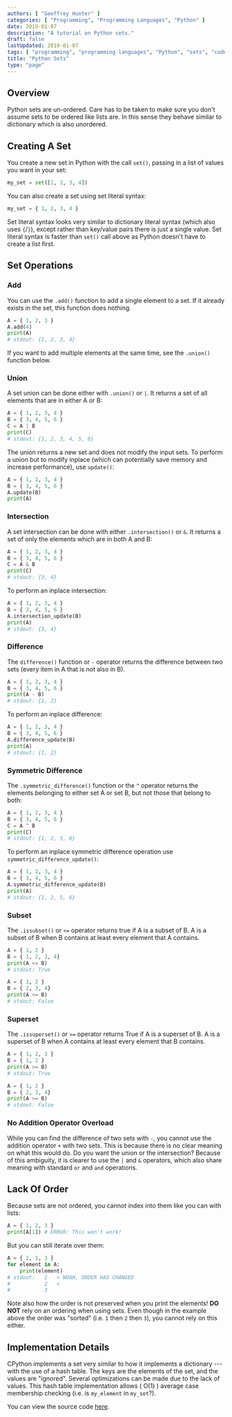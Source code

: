 ```yaml
---
authors: [ "Geoffrey Hunter" ]
categories: [ "Programming", "Programming Languages", "Python" ]
date: 2019-01-07
description: "A tutorial on Python sets."
draft: false
lastUpdated: 2019-01-07
tags: [ "programming", "programming languages", "Python", "sets", "code", "software", "data structures", "containers", "iterations", "unordered", "unions", "intersections", "differences", "symmetric", "supersets", "subsets" ]
title: "Python Sets"
type: "page"
---
```



## Overview

Python sets are un-ordered. Care has to be taken to make sure you don't assume sets to be ordered like lists are. In this sense they behave similar to dictionary which is also unordered.

## Creating A Set

You create a new set in Python with the call `set()`, passing in a list of values you want in your set:

```python
my_set = set([1, 2, 3, 4])
```

You can also create a set using set literal syntax:

```python
my_set = { 1, 2, 3, 4 }
```

Set literal syntax looks very similar to dictionary literal syntax (which also uses `{`/`}`), except rather than key/value pairs there is just a single value. Set literal syntax is faster than `set()` call above as Python doesn't have to create a list first. 

## Set Operations

### Add

You can use the `.add()` function to add a single element to a set. If it already exists in the set, this function does nothing.

```python
A = { 1, 2, 3 }
A.add(4)
print(A)
# stdout: {1, 2, 3, 4}
```

If you want to add multiple elements at the same time, see the `.union()` function below.

### Union

A set union can be done either with `.union()` or `|`. It returns a set of all elements that are in either A or B:

```python
A = { 1, 2, 3, 4 }
B = { 3, 4, 5, 6 }
C = A | B
print(C)
# stdout: {1, 2, 3, 4, 5, 6}
```

The union returns a new set and does not modify the input sets. To perform a union but to modify inplace (which can potentially save memory and increase performance), use `update()`:

```python
A = { 1, 2, 3, 4 }
B = { 3, 4, 5, 6 }
A.update(B)
print(A)
```

### Intersection

A set intersection can be done with either `.intersection()` or `&`. It returns a set of only the elements which are in both A and B:

```python
A = { 1, 2, 3, 4 }
B = { 3, 4, 5, 6 }
C = A & B
print(C)
# stdout: {3, 4}
```

To perform an inplace intersection:

```python
A = { 1, 2, 3, 4 }
B = { 3, 4, 5, 6 }
A.intersection_update(B)
print(A)
# stdout: {3, 4}
```

### Difference

The `difference()` function or `-` operator returns the difference between two sets (every item in A that is not also in B).

```python
A = { 1, 2, 3, 4 }
B = { 3, 4, 5, 6 }
print(A - B)
# stdout: {1, 2}
```

To perform an inplace difference:

```python
A = { 1, 2, 3, 4 }
B = { 3, 4, 5, 6 }
A.difference_update(B)
print(A)
# stdout: {1, 2}
```

### Symmetric Difference

The `.symmetric_difference()` function or the `^` operator returns the elements belonging to either set A or set B, but not those that belong to both:

```python
A = { 1, 2, 3, 4 }
B = { 3, 4, 5, 6 }
C = A ^ B
print(C)
# stdout: {1, 2, 5, 6}
```

To perform an inplace symmetric difference operation use `symmetric_difference_update()`:

```python
A = { 1, 2, 3, 4 }
B = { 3, 4, 5, 6 }
A.symmetric_difference_update(B)
print(A)
# stdout: {1, 2, 5, 6}
```

### Subset

The `.issubset()` or `<=` operator returns true if A is a subset of B. A is a subset of B when B contains at least every element that A contains.

```python
A = { 1, 2 }
B = { 1, 2, 3, 4}
print(A <= B)
# stdout: True

A = { 1, 2 }
B = { 2, 3, 4}
print(A <= B)
# stdout: False
```

### Superset

The `.issuperset()` or `>=` operator returns True if A is a superset of B. A is a superset of B when A contains at least every element that B contains.

```python
A = { 1, 2, 3 }
B = { 1, 2 }
print(A >= B)
# stdout: True

A = { 1, 2 }
B = { 2, 3, 4}
print(A >= B)
# stdout: False
```

### No Addition Operator Overload

While you can find the difference of two sets with `-`, you cannot use the addition operator `+` with two sets. This is because there is no clear meaning on what this would do. Do you want the union or the intersection? Because of this ambiguity, it is clearer to use the `|` and `&` operators, which also share meaning with standard `or` and `and` operations.

## Lack Of Order

Because sets are not ordered, you cannot index into them like you can with lists:

```python
A = { 1, 2, 3 }
print(A[1]) # ERROR: This won't work!
```

But you can still iterate over them:

```python
A = { 2, 1, 3 }
for element in A:
    print(element)
# stdout:   1   < WOAH, ORDER HAS CHANGED
#           2   <
#           3
```

Note also how the order is not preserved when you print the elements! **DO NOT** rely on an ordering when using sets. Even though in the example above the order was "sorted" (i.e. `1` then `2` then `3`), you cannot rely on this either.

## Implementation Details

CPython implements a set very similar to how it implements a dictionary --- with the use of a hash table. The keys are the elements of the set, and the values are "ignored". Several optimizations can be made due to the lack of values. This hash table implementation allows \( O(1) \) average case membership checking (i.e. is `my_element` in `my_set`?).

You can view the source code [here](https://github.com/python/cpython/blob/master/Objects/setobject.c).